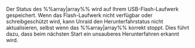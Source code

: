 Der Status des %%array|array%% wird auf Ihrem USB-Flash-Laufwerk gespeichert. Wenn das Flash-Laufwerk nicht verfügbar oder schreibgeschützt wird, kann Unraid den Herunterfahrstatus nicht aktualisieren, selbst wenn das %%array|array%% korrekt stoppt. Dies führt dazu, dass beim nächsten Start ein unsauberes Herunterfahren erkannt wird.
